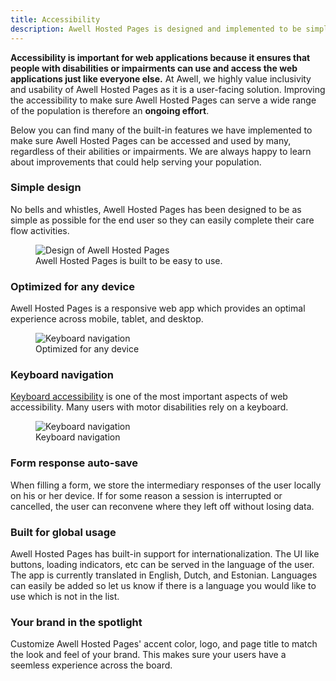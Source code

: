 ```yaml
---
title: Accessibility
description: Awell Hosted Pages is designed and implemented to be simple, easy-to-use, and accessible
---
```


**Accessibility is important for web applications because it ensures that people with disabilities or impairments can use and access the web applications just like everyone else.** At Awell, we highly value inclusivity and usability of Awell Hosted Pages as it is a user-facing solution. Improving the accessibility to make sure Awell Hosted Pages can serve a wide range of the population is therefore an **ongoing effort**.

Below you can find many of the built-in features we have implemented to make sure Awell Hosted Pages can be accessed and used by many, regardless of their abilities or impairments. We are always happy to learn about improvements that could help serving your population.

### Simple design

No bells and whistles, Awell Hosted Pages has been designed to be as simple as possible for the end user so they can easily complete their care flow activities.

<figure className="w-full flex flex-col justify-center text-center pt-4">
  <img
    src="https://res.cloudinary.com/da7x4rzl4/image/upload/v1677843151/Developer%20portal/Screenshot_2023-03-03_at_12.31.57.png"
    alt="Design of Awell Hosted Pages"
    className="w-full sm:w-7/12 mx-auto rounded"
  />
  <figcaption className="dark:text-slate-400 pt-1">
    Awell Hosted Pages is built to be easy to use.
  </figcaption>
</figure>

### Optimized for any device

Awell Hosted Pages is a responsive web app which provides an optimal experience across mobile, tablet, and desktop.

<figure className="w-full flex flex-col justify-center text-center pt-4">
  <img
    src="https://res.cloudinary.com/da7x4rzl4/image/upload/v1677844621/Developer%20portal/optimized_for_any_device.gif"
    alt="Keyboard navigation"
    className="w-full sm:w-3/12 mx-auto rounded"
  />
  <figcaption className="dark:text-slate-400 pt-1">
    Optimized for any device
  </figcaption>
</figure>

### Keyboard navigation

[Keyboard accessibility](https://webaim.org/techniques/keyboard/) is one of the most important aspects of web accessibility. Many users with motor disabilities rely on a keyboard.

<figure className="w-full flex flex-col justify-center text-center pt-4">
  <img
    src="https://res.cloudinary.com/da7x4rzl4/image/upload/v1677843709/Developer%20portal/keyboard_navigation.gif"
    alt="Keyboard navigation"
    className="w-full sm:w-8/12 mx-auto rounded"
  />
  <figcaption className="dark:text-slate-400 pt-1">
    Keyboard navigation
  </figcaption>
</figure>

### Form response auto-save

When filling a form, we store the intermediary responses of the user locally on his or her device. If for some reason a session is interrupted or cancelled, the user can reconvene where they left off without losing data.

### Built for global usage

Awell Hosted Pages has built-in support for internationalization. The UI like buttons, loading indicators, etc can be served in the language of the user. The app is currently translated in English, Dutch, and Estonian. Languages can easily be added so let us know if there is a language you would like to use which is not in the list.

### Your brand in the spotlight

Customize Awell Hosted Pages' accent color, logo, and page title to match the look and feel of your brand. This makes sure your users have a seemless experience across the board.
